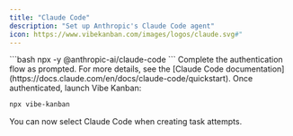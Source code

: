 ```yaml
---
title: "Claude Code"
description: "Set up Anthropic's Claude Code agent"
icon: https://www.vibekanban.com/images/logos/claude.svg#"
---
```


<Steps>
<Step title="Run Claude Code">
  ```bash
  npx -y @anthropic-ai/claude-code
  ```
</Step>

<Step title="Follow the login instructions">
  Complete the authentication flow as prompted. For more details, see the [Claude Code documentation](https://docs.claude.com/en/docs/claude-code/quickstart).
</Step>

<Step title="Start Vibe Kanban">
  Once authenticated, launch Vibe Kanban:

  ```bash
  npx vibe-kanban
  ```

  You can now select Claude Code when creating task attempts.
</Step>
</Steps>
